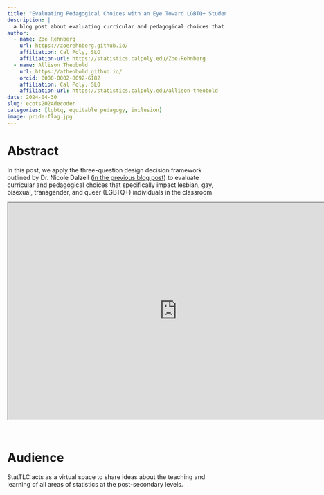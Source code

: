 ```yaml
---
title: "Evaluating Pedagogical Choices with an Eye Toward LGBTQ+ Students"
description: |
  a blog post about evaluating curricular and pedagogical choices that impact LGBTQ+ students 
author:
  - name: Zoe Rehnberg
    url: https://zoerehnberg.github.io/
    affiliation: Cal Poly, SLO
    affiliation-url: https://statistics.calpoly.edu/Zoe-Rehnberg
  - name: Allison Theobold
    url: https://atheobold.github.io/
    orcid: 0000-0002-8092-6182
    affiliation: Cal Poly, SLO
    affiliation-url: https://statistics.calpoly.edu/allison-theobold
date: 2024-04-30
slug: ecots2024decoder
categories: [lgbtq, equitable pedagogy, inclusion]
image: pride-flag.jpg
---
```


# Abstract

In this post, we apply the three-question design decision framework outlined by Dr. Nicole Dalzell ([in the previous blog post](https://stattlc.com/2024/04/11/evaluating-pedagogical-choices-with-an-inclusive-approach/)) to evaluate curricular and pedagogical choices that specifically impact lesbian, gay, bisexual, transgender, and queer (LGBTQ+) individuals in the classroom.

<center>

```{=html}
<iframe width="780" height="500" src="https://stattlc.com/2024/04/30/evaluating-pedagogical-choices-with-an-eye-toward-lgbtq-students/" title="Evaluating Pedagogical Choices with an Eye Toward LGBTQ+ Students"></iframe>
```

</center>

<br>

# Audience

StatTLC acts as a virtual space to share ideas about the teaching and learning of all areas of statistics at the post-secondary levels.
